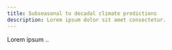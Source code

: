 ```yaml
---
title: Subseasonal to decadal climate predictions
description: Lorem ipsum dolor sit amet consectetur.
---
```


Lorem ipsum .. 